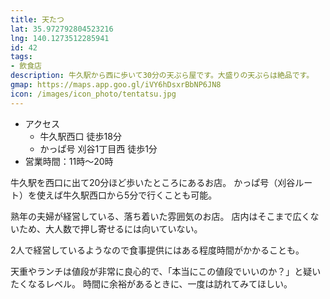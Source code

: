 ```yaml
---
title: 天たつ
lat: 35.972792804523216
lng: 140.1273512285941
id: 42
tags:
- 飲食店
description: 牛久駅から西に歩いて30分の天ぷら屋です。大盛りの天ぷらは絶品です。
gmap: https://maps.app.goo.gl/iVY6hDsxrBbNP6JN8
icon: /images/icon_photo/tentatsu.jpg
---
```


<LinkedImage
  basename="nato_blooming/tentasu-sign"
/>

- アクセス
  - 牛久駅西口 徒歩18分
  - かっぱ号 刈谷1丁目西 徒歩1分
- 営業時間：11時～20時

牛久駅を西口に出て20分ほど歩いたところにあるお店。
かっぱ号（刈谷ルート）を使えば牛久駅西口から5分で行くことも可能。

熟年の夫婦が経営している、落ち着いた雰囲気のお店。
店内はそこまで広くないため、大人数で押し寄せるには向いていない。

2人で経営しているようなので食事提供にはある程度時間がかかることも。

天重やランチは値段が非常に良心的で、「本当にこの値段でいいのか？」と疑いたくなるレベル。
時間に余裕があるときに、一度は訪れてみてほしい。

<LinkedImage
  basename="hamyu044/tentasu-menu1"
/>

<LinkedImage
  basename="nato_blooming/tentasu-menu2"
/>

